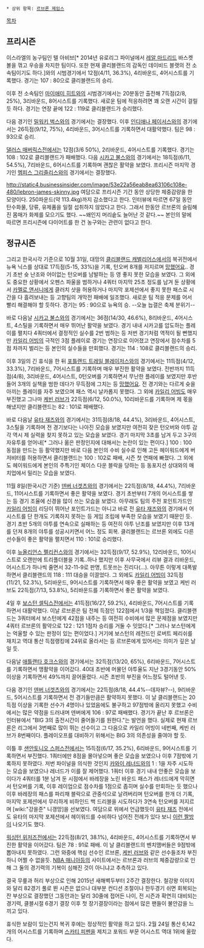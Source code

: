  * 상위 항목: [[르브론 제임스]]

[[목차]]

== 프리시즌 ==
이스라엘의 농구팀인 텔 아비브[* 2014년 유로리그 파이널에서 [[레알 마드리드]] 바스켓볼을 꺾고 우승을 차지한 팀이다. 또한 현재 클리블랜드의 감독인 데이비드 블랫의 전 소속팀이기도 하다.]와의 시범경기에서 12점(4/11, 36.3%), 4리바운드, 4어시스트를 기록했다. 경기는 107 : 80으로 클리블랜드의 승리.

이후 전 소속팀인 [[마이애미 히트]]와의 시범경기에서는 20분동안 출전해 7득점(2/8, 25%), 3리바운드, 8어시스트를 기록했다. 새로운 팀에 적응하려면 꽤 오랜 시간이 걸릴 듯 하다. 경기는 연장 끝에 122 : 119로 클리블랜드가 승리했다.

다음 경기인 [[밀워키 벅스]]와의 경기에서는 결장했다. 이후 [[인디애나 페이서스]]와의 경기에서는 26득점(9/12, 75%), 4리바운드, 3어시스트를 기록하면서 대활약했다. 팀은 98 : 93으로 승리.

[[댈러스 매버릭스]]전에서는 12점(3/6 50%), 2리바운드, 4어시스트를 기록했다. 경기는 108 : 102로 클리블랜드가 패배했다. 다음 [[시카고 불스]]와의 경기에서는 18득점(6/11, 54.5%), 7리바운드, 6어시스트를 기록하며 괜찮은 활약을 보였다. 프리시즌 마지막 경기인 [[멤피스 그리즐리스]]와의 경기에서는 결장했다.

http://static4.businessinsider.com/image/53e22a56eab8ea63106c108e-480/lebron-james-skinny.jpg
여담으로 프리시즌 기간 동안 상당한 체중감량을 한 모양이다. 250파운드(약 113.4kg)까지 감소했다고 한다. 인터뷰에 따르면 67일 동안 탄수화물, 당류, 유제품을 일절 섭취하지 않았다고 한다. 그래서 한동안 르브론의 슬림해진 몸매가 화제를 모으기도 했다. ~~왜인지 머리숱도 늘어난 것 같다.~~ 본인의 말에 따르면 프리시즌에 다이어트를 한 건 농구와는 관련이 없다고 한다.


== 정규시즌 ==

그리고 한국시각 기준으로 10월 31일, 대망의 [[클리블랜드 캐벌리어스]]에서의 복귀전에서 뉴욕 닉스를 상대로 17득점(5-15, 33%)을 기록, 턴오버 8개를 저지르며 [[망했어요]].. 경기 초반 슛 난조와 어이없는 턴오버를 남발하는 등 영 좋지 못한 모습을 보였다. 그 외에도 중요한 상황에서 오펜스 파울을 범하거나 4쿼터 마지막 25초 정도를 남겨 둔 상황에서 [[카멜로 앤서니]]에게 클러치 샷을 허용하거나 마지막 포제션에서 좋지 못한 패스로 시간을 다 흘려보내는 등 고향팀의 개막전 패배에 일조했다. 새로운 팀 적응 문제를 어서 빨리 해결해야 할 듯하다. 경기는 95 : 90으로 뉴욕의 승. --오늘 늡갤은 축제 분위기-- 

바로 다음날 [[시카고 불스]]와의 경기에서는 36점(14/30, 46.6%), 8리바운드, 4어시스트, 4스틸을 기록하면서 매우 뛰어난 활약을 보였다. 경기 내내 시카고를 압도하는 플레이를 펼치다 4쿼터에서 결정적인 실수를 2번 범하는 등 저번 경기처럼 역적이 될 뻔했지만 [[카일리 어빙]]의 극적인 3점 플레이로 경기는 연장으로 이어졌고 연장에서 점수차를 5점 차까지 벌리는 등 본인의 실수들을 만회했다. 경기는 114 : 108로 클리블랜드의 승리.

이후 3일의 긴 휴식을 한 뒤 [[포틀랜드 트레일 블레이저스]]와의 경기에서는 11득점(4/12, 33.3%), 7리바운드, 7어시스트를 기록하며 매우 부진한 활약을 보였다. 전반까지 11득점(4/8), 3리바운드, 4어시스트, 0턴오버를 기록하면서 무난한 플레이를 보였지만 후반 들어 3개의 실책을 범한 데다가 무득점에 그치는 등 [[망했어요]]. 전 경기와는 다르게 슛을 아끼는 플레이를 자주 보였으며 패스 역시 날카롭지 못했다. 그 외에 [[카일리 어빙]]도 매우 부진했고 그나마 [[케빈 러브]]가 22득점(6/12, 50.0%), 10리바운드를 기록하며 제 몫을 해냈지만 클리블랜드는 82 : 101로 패배했다. 

바로 다음날 [[유타 재즈]]와의 경기에서는 31득점(8/18, 44.4%), 3리바운드, 4어시스트, 3스틸을 기록하며 전 경기보다는 나아진 모습을 보였지만 여전히 잦은 턴오버와 야투 감각 역시 제 실력을 찾지 못하고 있는 모습을 보였다. 경기 마지막 3초를 남겨 두고 3구의 자유투를 얻어내[* 그러나 옮은 판정인지에 대해서는 논란이 있는 편이다.] 100 : 100 동점을 만드는 등 활약했지만 바로 다음 본인의 수비 실수로 인해 고든 헤이워드에게 버저비터를 허용하면서 클리블랜드는 100 : 102로 패배, 시즌 첫 연패에 빠졌다. 그 외에도 헤이워드에게 본인의 주특기인 체이스 다운 블락을 당하는 등 동포지션 상대와의 매치업에서 밀리는 모습을 보였다. 

11월 8일(한국시간 기준) [[덴버 너겟츠]]와의 경기에서는 22득점(8/18, 44.4%), 7리바운드, 11어시스트를 기록하면서 좋은 활약을 보였다. 경기 초반부터 7개의 어시스트를 쌓는 등 경기 조율에 신경을 많이 쓰는 모습을 보였다. 아무래도 팀의 주전 포인트가드인 [[카일리 어빙]]이 리딩이 뛰어난 포인트가드는 아니고 바로 전 [[유타 재즈]]와의 경기에서 어시스트를 단 한개도 기록하지 못하는 등 게임 조립에 부족한 모습을 보였기 때문인 듯. 경기 초반 5개의 야투를 연속으로 실패하는 등 여전히 야투 난조를 보였지만 이후 13개를 던져 8개의 야투를 성공시키면서 어느 정도 회복. 클리블랜드는 르브론 외에도 다른 선수들이 좋은 활약을 펼치면서 110 : 101로 승리했다.

이후 [[뉴올리언스 펠리컨스]]와의 경기에서는 32득점(9/17, 52.9%), 12리바운드, 10어시스트로 오랜만에 트리플더블을 기록..하나 했지만 이후 사무국에서 리뷰 결과 리바운드, 어시스트가 하나씩 줄면서 32-11-9로 판명, 트못쓰는 진리다(...). 아무튼 이렇게 대폭발하면서 클리블랜드의 118 : 111 대승을 이끌었다. 그 외에도 [[카일리 어빙]]이 32득점(11/21, 52.3%), 5리바운드, 9어시스트를 기록하면서 매우 좋은 활약을 보였고 케빈 러브도 22득점(7/13, 53.8%), 5리바운드를 기록하면서 좋은 활약을 보였다. 

4일 후 [[보스턴 셀틱스]]전에서는 41득점(16/27, 59.2%), 4리바운드, 7어시스트를 기록하면서 대활약했다. 이날 르브론은 팀 전체 득점인 122점에서 1/3을 책임졌다. 클리블랜드는 3쿼터에서 보스턴에게 42점을 내주는 등 여전히 수비에서 많은 문제점을 보였지만 4쿼터 르브론의 활약으로 122 : 121 1점차 승리를 거둘 수 잇었다.[* 그러나 보스턴에게는 억울할 수 있는 판정이 있는 편이었다.] 거기에 보스턴의 레전드인 로버트 페리쉬를 재치고 역대 통산 득점랭킹에 24위로 올라서는 등 르브론에게 있어서는 의미가 깊은 날일 듯.

다음날 [[애틀랜타 호크스]]와의 경기에서는 32득점(13/20, 65%), 6리바운드, 7어시스트를 기록하면서 맹활약을 이어갔다. 40대 초반에 머물던 야투율도 지난 3경기동안 50% 이상을 기록하면서 49%까지 끌어올렸다. 시즌 초반의 부진을 어느정도 털어낸 듯. 

다음 경기인 [[덴버 너겟츠]]와의 경기에서는 22득점(8/18, 44.4%--데자뷰?--), 9리바운드, 5어시스트를 기록하면서 전 경기들만큼은 활약하지 못했다. 이 날 클리블랜드는 20득점 이상을 기록한 선수가 4명이나 있었음에도 불구하고 97점밖에 올리지 못했고 수비에서는 많은 약점을 드러내며 덴버에게 106 : 97로 패배했다. 경기가 끝난 후 르브론은 인터뷰에서 "BIG 3의 출전시간이 줄어들기를 원한다."는 발언을 했다. 실제로 현재 르브론은 리그에서 3번째로 많이 뛰는 선수이고 그 다음으로 카일리 어빙이 네번째, 케빈 러브가 8번째이다. 플레이오프를 대비하기 위해서는 BIG 3의 의존성을 줄여야 할 듯.

이틀 후 [[샌안토니오 스퍼스]]전에서는 15득점(6/17, 35.2%), 6리바운드, 9어시스트를 기록하면서 부진했다. 1쿼터에만 8점을 몰아넣으며 좋은 모습을 보였으나 이후 7점밖에 기록하지 못하였다. 저번 파이널을 의식한 것인지 [[카와이 레너드]]와의 1 : 1을 자주 시도하는 모습을 보였으나 레너드가 이를 잘 제어했다. 1쿼터 이후 경기 내내 안좋은 모습을 보이다가 4쿼터를 1분 남겨 둔 시점에서 바레장을 노린 바운드 패스가 레너드에게 막히면서 턴오버를 기록, 이후 레이업으로 점수차를 1점으로 좁히며 실수를 만회하는 듯 했으나 이후 바레장의 패스를 파리채 블락으로 관중석으로 날려버리며 턴오버를 한개 더 기록, 마지막 포제션에서 무리하게 비하인드 백 드리블을 시도하다가 3연속 턴오버를 저지르며 [wiki:"강을준" 니갱망]을 선보였다. 여담으로 위에서 언급했듯이 [[유타 재즈]] 전에서도 유타의 마지막 포제션에서 헤이워드를 수비하다 넘어진 전례가 있다 보니 [http://gall.dcinside.com/board/view/?id=nba&no=204139&exception_mode=best 이런 짤방이] 나오기도 했다.

[[워싱턴 위저즈]]전에서는 22득점(8/21, 38.1%), 4리바운드, 4어시스트를 기록하면서 부진한 활약을 이어갔다. 팀은 78 : 91로 패배. 이 날 클리블랜드의 벤치맴버들은 9점밖에 뽑아내지 못하였다. 그런 와중에 핵심 선수인 르브론, [[케빈 러브]]와 같은 선수들조차 부진하니 어쩔 수 없을듯. [[NBA 매니아]]등의 사이트에서는 르브론과 러브의 체중감량으로 인해 그 둘의 경기력의 기복이 심해진 것이 아니냐고 추측하고 있다.

결국 무릎과 허리 부상으로 인해 2015년 새해벽두부터 2주간 결장한다. 철강왕 이미지와 달리 82경기 풀로 뛴 시즌은 없으나 대부분 컨디션 조절이나 한두경기 쉬면 회복되는 잔 부상으로 결장했던 그동안과는 달리 30줄에 접어든 나이, 전 시즌과 확연히 대비되는 경기력, 클블시절 6경기 결장 이후 첫 장기결장이라는 점에서 많은 팬들이 불안감을 느끼고 있다.

휴식한 보람이 있는건지 복귀 후에는 정상적인 활약을 하고 있다. 2월 24일 통산 6,142개의 어시스트를 기록하며 [[스카티 피펜]]을 제치고 포워드 부문 어시스트 역대 1위에 올랐다.
